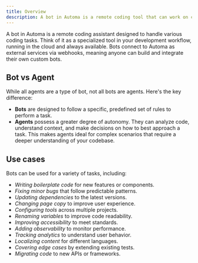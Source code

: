 ```yaml
---
title: Overview
description: A bot in Automa is a remote coding tool that can work on coding tasks
---
```


A bot in Automa is a remote coding assistant designed to handle various coding tasks. Think of it as a specialized tool in your development workflow, running in the cloud and always available. Bots connect to Automa as external services via webhooks, meaning anyone can build and integrate their own custom bots.

## Bot vs Agent

While all agents are a type of bot, not all bots are agents. Here's the key difference:

- **Bots** are designed to follow a specific, predefined set of rules to perform a task.
- **Agents** possess a greater degree of autonomy. They can analyze code, understand context, and make decisions on how to best approach a task. This makes agents ideal for complex scenarios that require a deeper understanding of your codebase.

## Use cases

Bots can be used for a variety of tasks, including:

- _Writing boilerplate code_ for new features or components.
- _Fixing minor bugs_ that follow predictable patterns.
- _Updating dependencies_ to the latest versions.
- _Changing page copy_ to improve user experience.
- _Configuring tools_ across multiple projects.
- _Renaming variables_ to improve code readability.
- _Improving accessibility_ to meet standards.
- _Adding observability_ to monitor performance.
- _Tracking analytics_ to understand user behavior.
- _Localizing content_ for different languages.
- _Covering edge cases_ by extending existing tests.
- _Migrating code_ to new APIs or frameworks.
